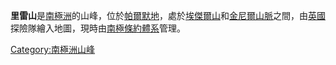 {{coord|69|29|S|68|0|W|display=title}}

'''里雷山'''是[[南極洲|南極洲]]的山峰，位於[[帕爾默地|帕爾默地]]，處於[[埃傑爾山|埃傑爾山]]和[[金尼爾山脈|金尼爾山脈]]之間，由[[英國|英國]]探險隊繪入地圖，現時由[[南極條約體系|南極條約體系]]管理。

{{Antarctica-geo-stub}}
[[Category:南極洲山峰|Category:南極洲山峰]]